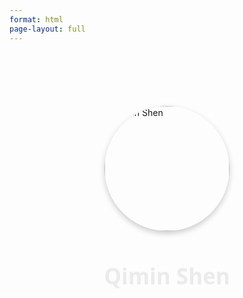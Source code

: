 ```yaml
---
format: html
page-layout: full
---
```


<style>
  .center-container {
    display: flex;
    flex-direction: column;
    align-items: center;
    margin-top: 100px;
  }

  .profile-pic {
    width: 200px;
    border-radius: 50%;
    box-shadow: 0px 4px 10px rgba(0,0,0,0.2);
  }

  .typing-text {
    font-size: 2.5em;
    font-weight: bold;
    font-family: 'Segoe UI', sans-serif;
    white-space: nowrap;
    overflow: hidden;
    border-right: none;
    animation:
      slideUp 1s ease-out forwards,
      typing 2s steps(20, end) 1s forwards;
    opacity: 0;
    margin-top: 30px;
  }

  .subtitle {
    font-size: 1.2em;
    font-weight: 400;
    color: #555;
    font-family: 'Segoe UI', sans-serif;
    margin-top: 15px;
    opacity: 0;
    animation: fadeInUp 1s ease-out forwards;
    animation-delay: 3.2s;
  }

  @keyframes slideUp {
    from {
      transform: translateY(20px);
      opacity: 0;
    }
    to {
      transform: translateY(0);
      opacity: 1;
    }
  }

  @keyframes typing {
    from { width: 0 }
    to { width: 9.5ch }
  }

  @keyframes fadeInUp {
    from {
      transform: translateY(10px);
      opacity: 0;
    }
    to {
      transform: translateY(0px);
      opacity: 1;
    }
  }
</style>

<div class="center-container">
  <img src="images/1.jpg" alt="Qimin Shen" class="profile-pic">
  <div class="typing-text">Qimin Shen</div>
  <div class="subtitle">Aspiring Data Analyst | Passionate about Data & Strategy</div>
</div>